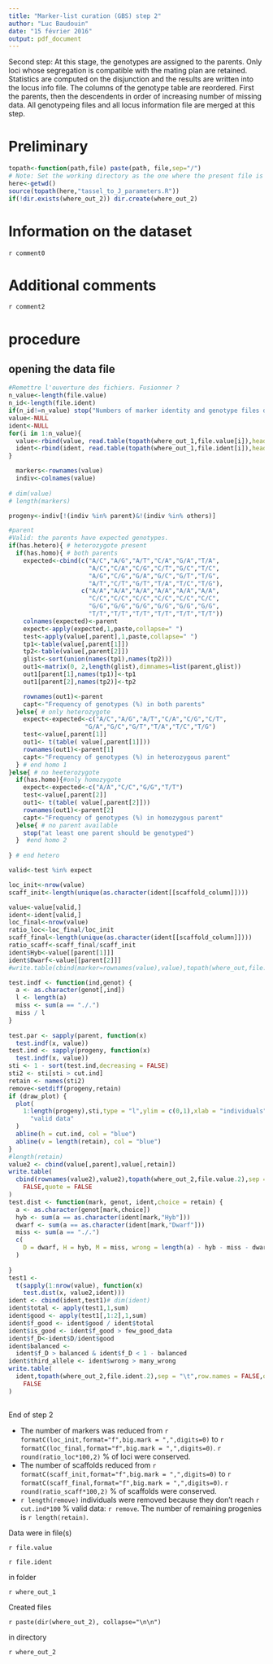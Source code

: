 ---
title: "Marker-list curation (GBS) step 2"
author: "Luc Baudouin"
date: "15 février 2016"
output: pdf_document
---


Second step: At this stage, the genotypes are assigned to the parents. Only loci whose segregation is compatible with the mating plan are retained. Statistics are computed on the disjunction and the results are written into the locus info file. The columns of the genotype table are reordered. First the parents, then the descendents in order of increasing number of missing data. All genotypeing files and all locus information file are merged at this step.  

# Preliminary


```{r get_parameters,echo=FALSE}
topath<-function(path,file) paste(path, file,sep="/")
# Note: Set the working directory as the one where the present file is located. 
here<-getwd()
source(topath(here,"tassel_to_J_parameters.R"))
if(!dir.exists(where_out_2)) dir.create(where_out_2)


```

# Information on the dataset

`r comment0`

# Additional comments

`r comment2`

# procedure



## opening the data file

```{r data_entry,echo=FALSE}

#Remettre l'ouverture des fichiers. Fusionner ?
n_value<-length(file.value)
n_id<-length(file.ident)
if(n_id!=n_value) stop("Numbers of marker identity and genotype files differ")
value<-NULL
ident<-NULL
for(i in 1:n_value){ 
  value<-rbind(value, read.table(topath(where_out_1,file.value[i]),header = TRUE,stringsAsFactors = FALSE))
  ident<-rbind(ident, read.table(topath(where_out_1,file.ident[i]),header = TRUE,stringsAsFactors = FALSE))
} 

  markers<-rownames(value) 
  indiv<-colnames(value)
 
# dim(value)
# length(markers)

progeny<-indiv[!(indiv %in% parent)&!(indiv %in% others)]


```

```{r parent_genotype,echo=FALSE}
#parent
#Valid: the parents have expected genotypes.
if(has.hetero){ # heterozygote present 
  if(has.homo){ # both parents
    expected<-cbind(c("A/C","A/G","A/T","C/A","G/A","T/A",
                      "A/C","C/A","C/G","C/T","G/C","T/C",
                      "A/G","C/G","G/A","G/C","G/T","T/G",
                      "A/T","C/T","G/T","T/A","T/C","T/G"),
                    c("A/A","A/A","A/A","A/A","A/A","A/A",
                      "C/C","C/C","C/C","C/C","C/C","C/C",
                      "G/G","G/G","G/G","G/G","G/G","G/G",
                      "T/T","T/T","T/T","T/T","T/T","T/T"))
    colnames(expected)<-parent
    expect<-apply(expected,1,paste,collapse=" ")
    test<-apply(value[,parent],1,paste,collapse=" ")
    tp1<-table(value[,parent[1]])
    tp2<-table(value[,parent[2]])
    glist<-sort(union(names(tp1),names(tp2)))
    out1<-matrix(0, 2,length(glist),dimnames=list(parent,glist))
    out1[parent[1],names(tp1)]<-tp1
    out1[parent[2],names(tp2)]<-tp2

    rownames(out1)<-parent
    capt<-"Frequency of genotypes (%) in both parents"
  }else{ # only heterozygote
    expect<-expected<-c("A/C","A/G","A/T","C/A","C/G","C/T",
                     "G/A","G/C","G/T","T/A","T/C","T/G")
    test<-value[,parent[1]]
    out1<- t(table( value[,parent[1]]))
    rownames(out1)<-parent[1]
    capt<-"Frequency of genotypes (%) in heterozygous parent"
  } # end homo 1
}else{ # no heeterozygote
  if(has.homo){#only homozygote
    expect<-expected<-c("A/A","C/C","G/G","T/T")
    test<-value[,parent[2]]
    out1<- t(table( value[,parent[2]]))
    rownames(out1)<-parent[2]
    capt<-"Frequency of genotypes (%) in homozygous parent"
  }else{ # no parent available
    stop("at least one parent should be genotyped")
  }  #end homo 2
  
} # end hetero


```

```{r test,echo=FALSE}

valid<-test %in% expect

loc_init<-nrow(value)
scaff_init<-length(unique(as.character(ident[[scaffold_column]]))) 

value<-value[valid,] 
ident<-ident[valid,] 
loc_final<-nrow(value) 
ratio_loc<-loc_final/loc_init
scaff_final<-length(unique(as.character(ident[[scaffold_column]])))
ratio_scaff<-scaff_final/scaff_init
ident$Hyb<-value[[parent[1]]] 
ident$Dwarf<-value[[parent[2]]] 
#write.table(cbind(marker=rownames(value),value),topath(where_out,file.value.2),sep="\t",row.names=FALSE,quote=FALSE)


```

```{r last_step,echo=FALSE}

test.indf <- function(ind,genot) {
  a <- as.character(genot[,ind])
  l <- length(a)
  miss <- sum(a == "./.")
  miss / l
}
  
test.par <- sapply(parent, function(x)
  test.indf(x, value))
test.ind <- sapply(progeny, function(x)
  test.indf(x, value))
sti <- 1 - sort(test.ind,decreasing = FALSE)
sti2 <- sti[sti > cut.ind]
retain <- names(sti2)
remove<-setdiff(progeny,retain)
if (draw_plot) {
  plot(
    1:length(progeny),sti,type = "l",ylim = c(0,1),xlab = "individuals",ylab =
      "valid data"
  )
  abline(h = cut.ind, col = "blue")
  abline(v = length(retain), col = "blue")
}
#length(retain)
value2 <- cbind(value[,parent],value[,retain])
write.table(
  cbind(rownames(value2),value2),topath(where_out_2,file.value.2),sep = "\t",row.names =
    FALSE,quote = FALSE
)
test.dist <- function(mark, genot, ident,choice = retain) {
  a <- as.character(genot[mark,choice])
  hyb <- sum(a == as.character(ident[mark,"Hyb"]))
  dwarf <- sum(a == as.character(ident[mark,"Dwarf"]))
  miss <- sum(a == "./.")
  c(
    D = dwarf, H = hyb, M = miss, wrong = length(a) - hyb - miss - dwarf
  )
  
}
test1 <-
  t(sapply(1:nrow(value), function(x)
    test.dist(x, value2,ident)))
ident <- cbind(ident,test1)# dim(ident)
ident$total <- apply(test1,1,sum)
ident$good <- apply(test1[,1:2],1,sum)
ident$f_good <- ident$good / ident$total
ident$is_good <- ident$f_good > few_good_data
ident$f_D<-ident$D/ident$good
ident$balanced <-
  ident$f_D > balanced & ident$f_D < 1 - balanced
ident$third_allele <- ident$wrong > many_wrong
write.table(
  ident,topath(where_out_2,file.ident.2),sep = "\t",row.names = FALSE,quote =
    FALSE
)
  
```
End of step 2
 
* The number of markers was reduced  from `r formatC(loc_init,format="f",big.mark = ",",digits=0)` to `r formatC(loc_final,format="f",big.mark = ",",digits=0)`. `r round(ratio_loc*100,2)` % of loci were conserved.
* The number of scaffolds reduced from `r formatC(scaff_init,format="f",big.mark = ",",digits=0)` to `r formatC(scaff_final,format="f",big.mark = ",",digits=0)`. `r round(ratio_scaff*100,2)` % of scaffolds were conserved.
* `r length(remove)` individuals were removed because they don't reach `r cut.ind*100` % valid data:  `r remove`. The number of remaining progenies is `r length(retain)`.


Data were in file(s)

`r file.value `

`r file.ident `

in folder    

`r where_out_1`

Created files

`r paste(dir(where_out_2), collapse="\n\n")`

in directory

`r where_out_2`

 
